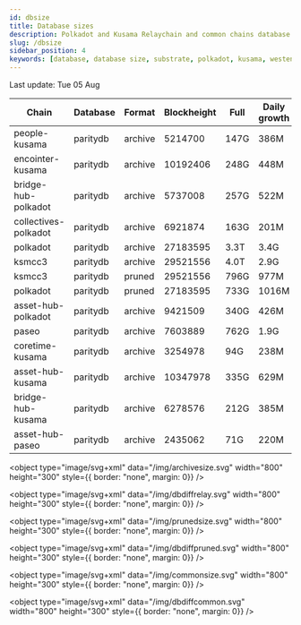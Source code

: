```yaml
---
id: dbsize
title: Database sizes
description: Polkadot and Kusama Relaychain and common chains database sizes
slug: /dbsize
sidebar_position: 4
keywords: [database, database size, substrate, polkadot, kusama, westend]
---
```



Last update: Tue 05 Aug

| Chain    | Database   | Format | Blockheight | Full         | Daily growth |
| ------------------------| ----------- | -------- | ------- | ---------- | ----- | 
| people-kusama | paritydb | archive | 5214700 | 147G | 386M |
| encointer-kusama | paritydb | archive | 10192406 | 248G | 448M |
| bridge-hub-polkadot | paritydb | archive | 5737008 | 257G | 522M |
| collectives-polkadot | paritydb | archive | 6921874 | 163G | 201M |
| polkadot | paritydb | archive | 27183595 | 3.3T | 3.4G |
| ksmcc3 | paritydb | archive | 29521556 | 4.0T | 2.9G |
| ksmcc3 | paritydb | pruned | 29521556 | 796G | 977M |
| polkadot | paritydb | pruned | 27183595 | 733G | 1016M |
| asset-hub-polkadot | paritydb | archive | 9421509 | 340G | 426M |
| paseo | paritydb | archive | 7603889 | 762G | 1.9G |
| coretime-kusama | paritydb | archive | 3254978 | 94G | 238M |
| asset-hub-kusama | paritydb | archive | 10347978 | 335G | 629M |
| bridge-hub-kusama | paritydb | archive | 6278576 | 212G | 385M |
| asset-hub-paseo | paritydb | archive | 2435062 | 71G | 220M |
<object type="image/svg+xml" data="/img/archivesize.svg" width="800" height="300" style={{ border: "none", margin: 0}} />

<object type="image/svg+xml" data="/img/dbdiffrelay.svg" width="800" height="300" style={{ border: "none", margin: 0}} />

<object type="image/svg+xml" data="/img/prunedsize.svg" width="800" height="300" style={{ border: "none", margin: 0}} />

<object type="image/svg+xml" data="/img/dbdiffpruned.svg" width="800" height="300" style={{ border: "none", margin: 0}} />

<object type="image/svg+xml" data="/img/commonsize.svg" width="800" height="300" style={{ border: "none", margin: 0}} />

<object type="image/svg+xml" data="/img/dbdiffcommon.svg" width="800" height="300" style={{ border: "none", margin: 0}} />
